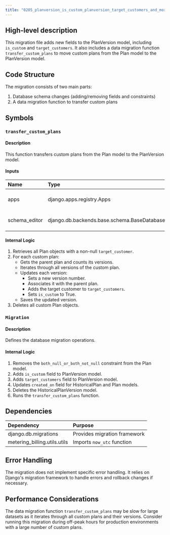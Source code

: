 ```yaml
---
title: "0205_planversion_is_custom_planversion_target_customers_and_more.py"
---
```


## High-level description
This migration file adds new fields to the PlanVersion model, including `is_custom` and `target_customers`. It also includes a data migration function `transfer_custom_plans` to move custom plans from the Plan model to the PlanVersion model.

## Code Structure
The migration consists of two main parts:
1. Database schema changes (adding/removing fields and constraints)
2. A data migration function to transfer custom plans

## Symbols

### `transfer_custom_plans`
#### Description
This function transfers custom plans from the Plan model to the PlanVersion model.

#### Inputs
| Name | Type | Description |
|:-----|:-----|:------------|
| apps | django.apps.registry.Apps | Django apps registry |
| schema_editor | django.db.backends.base.schema.BaseDatabaseSchemaEditor | Database schema editor |

#### Internal Logic
1. Retrieves all Plan objects with a non-null `target_customer`.
2. For each custom plan:
   - Gets the parent plan and counts its versions.
   - Iterates through all versions of the custom plan.
   - Updates each version:
     - Sets a new version number.
     - Associates it with the parent plan.
     - Adds the target customer to `target_customers`.
     - Sets `is_custom` to True.
   - Saves the updated version.
3. Deletes all custom Plan objects.

### `Migration`
#### Description
Defines the database migration operations.

#### Internal Logic
1. Removes the `both_null_or_both_not_null` constraint from the Plan model.
2. Adds `is_custom` field to PlanVersion model.
3. Adds `target_customers` field to PlanVersion model.
4. Updates `created_on` field for HistoricalPlan and Plan models.
5. Deletes the HistoricalPlanVersion model.
6. Runs the `transfer_custom_plans` function.

## Dependencies
| Dependency | Purpose |
|:-----------|:--------|
| django.db.migrations | Provides migration framework |
| metering_billing.utils.utils | Imports `now_utc` function |

## Error Handling
The migration does not implement specific error handling. It relies on Django's migration framework to handle errors and rollback changes if necessary.

## Performance Considerations
The data migration function `transfer_custom_plans` may be slow for large datasets as it iterates through all custom plans and their versions. Consider running this migration during off-peak hours for production environments with a large number of custom plans.